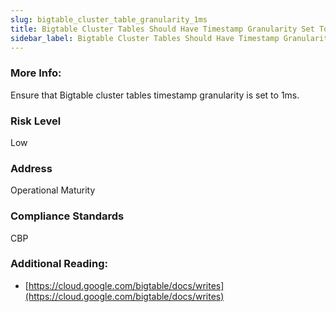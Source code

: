 ```yaml
---
slug: bigtable_cluster_table_granularity_1ms
title: Bigtable Cluster Tables Should Have Timestamp Granularity Set To 1ms
sidebar_label: Bigtable Cluster Tables Should Have Timestamp Granularity Set To 1ms
---
```


### More Info:

Ensure that Bigtable cluster tables timestamp granularity is set to 1ms.

### Risk Level

Low

### Address

Operational Maturity

### Compliance Standards

CBP

### Additional Reading:

- [https://cloud.google.com/bigtable/docs/writes](https://cloud.google.com/bigtable/docs/writes) 


